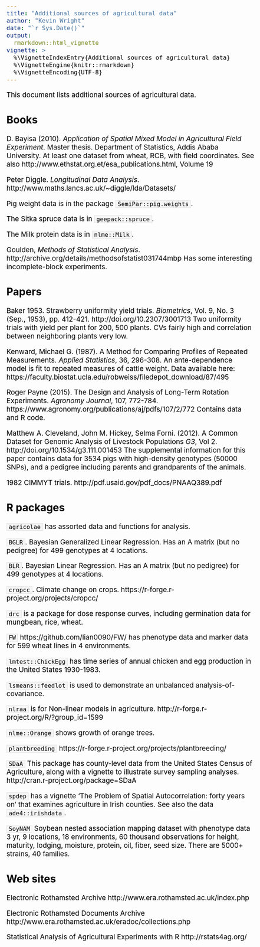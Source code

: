 ```yaml
---
title: "Additional sources of agricultural data"
author: "Kevin Wright"
date: "`r Sys.Date()`"
output: 
  rmarkdown::html_vignette
vignette: >
  %\VignetteIndexEntry{Additional sources of agricultural data}
  %\VignetteEngine{knitr::rmarkdown}
  %\VignetteEncoding{UTF-8}
---
```

<style type="text/css">
body, td { font-size: 14pt; color: #000; padding:1em; }
code, pre, #ws, #message { font-size: 12pt;
  color: #000; background-color: #f5f5f5; }
code {border: 1px solid #e0e0e0; padding: 0 5px;}
pre > code { border: 0; }
</style>

This document lists additional sources of agricultural data.

## Books

D. Bayisa (2010). _Application of Spatial Mixed Model in Agricultural Field
Experiment_. Master thesis. Department of Statistics, Addis Ababa University.
At least one dataset from wheat, RCB, with field coordinates.
See also http://www.ethstat.org.et/esa_publications.html, Volume 19

Peter Diggle. _Longitudinal Data Analysis_.
http://www.maths.lancs.ac.uk/~diggle/lda/Datasets/

Pig weight data is in the package `SemiPar::pig.weights`.

The Sitka spruce data is in `geepack::spruce`.

The Milk protein data is in `nlme::Milk`.

Goulden, _Methods of Statistical Analysis_.
http://archive.org/details/methodsofstatist031744mbp
Has some interesting incomplete-block experiments.

## Papers

Baker 1953. Strawberry uniformity yield trials. _Biometrics_,
Vol. 9, No. 3 (Sep., 1953), pp. 412-421.
http://doi.org/10.2307/3001713
Two uniformity trials with yield per plant for 200, 500 plants.  CVs fairly
high and correlation between neighboring plants very low.

Kenward, Michael G. (1987).  A Method for Comparing Profiles of Repeated
Measurements.  _Applied Statistics_, 36, 296-308.
An ante-dependence model is fit to repeated measures of cattle weight.
Data available here:
https://faculty.biostat.ucla.edu/robweiss/filedepot_download/87/495

Roger Payne (2015). The Design and Analysis of Long-Term Rotation Experiments.
_Agronomy Journal_, 107, 772-784.
https://www.agronomy.org/publications/aj/pdfs/107/2/772
Contains data and R code.

Matthew A. Cleveland, John M. Hickey, Selma Forni. (2012).
A Common Dataset for Genomic Analysis of Livestock Populations
_G3_, Vol 2.
http://doi.org/10.1534/g3.111.001453
The supplemental information for this paper contains data for 3534 pigs with
high-density genotypes (50000 SNPs), and a pedigree including parents and
grandparents of the animals.

1982 CIMMYT trials.
http://pdf.usaid.gov/pdf_docs/PNAAQ389.pdf

## R packages

`agricolae` has assorted data and functions for analysis.

`BGLR`. Bayesian Generalized Linear Regression.
Has an A matrix (but no pedigree) for 499 genotypes at 4 locations.

`BLR`. Bayesian Linear Regression.
Has an A matrix (but no pedigree) for 499 genotypes at 4 locations.

`cropcc`. Climate change on crops.
https://r-forge.r-project.org/projects/cropcc/

`drc` is a package for dose response curves, including germination data for
mungbean, rice, wheat.

`FW` https://github.com/lian0090/FW/ has phenotype data and marker data for
599 wheat lines in 4 environments.

`lmtest::ChickEgg` has time series of annual chicken and egg
production in the United States 1930-1983.

`lsmeans::feedlot` is used to demonstrate an unbalanced
analysis-of-covariance.

`nlraa` is for Non-linear models in agriculture.
http://r-forge.r-project.org/R/?group_id=1599

`nlme::Orange` shows growth of orange trees.

`plantbreeding`
https://r-forge.r-project.org/projects/plantbreeding/

`SDaA` This package has county-level data from the United States Census of
Agriculture, along with a vignette to illustrate survey sampling analyses.
http://cran.r-project.org/package=SDaA

`spdep` has a vignette 'The Problem of Spatial Autocorrelation: forty years
on' that examines agriculture in Irish counties.  See also the data
`ade4::irishdata`. 

`SoyNAM` Soybean nested association mapping dataset with phenotype data 3 yr,
9 locations, 18 environments, 60 thousand observations for height, maturity,
lodging, moisture, protein, oil, fiber, seed size. There are 5000+ strains,
40 families.


## Web sites

Electronic Rothamsted Archive
http://www.era.rothamsted.ac.uk/index.php

Electronic Rothamsted Documents Archive
http://www.era.rothamsted.ac.uk/eradoc/collections.php

Statistical Analysis of Agricultural Experiments with R
http://rstats4ag.org/
